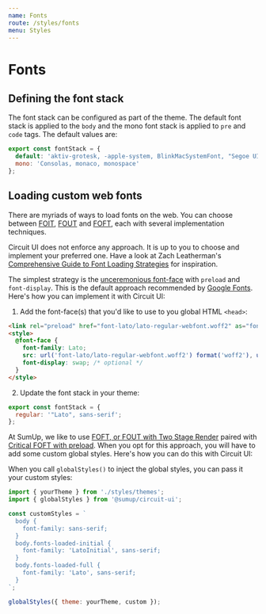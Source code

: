 ```yaml
---
name: Fonts
route: /styles/fonts
menu: Styles
---
```


# Fonts

## Defining the font stack

The font stack can be configured as part of the theme. The default font stack is applied to the `body` and the mono font stack is applied to `pre` and `code` tags. The default values are:

```js
export const fontStack = {
  default: 'aktiv-grotesk, -apple-system, BlinkMacSystemFont, "Segoe UI"',
  mono: 'Consolas, monaco, monospace'
};
```

## Loading custom web fonts

There are myriads of ways to load fonts on the web. You can choose between [FOIT](https://css-tricks.com/fout-foit-foft/), [FOUT](https://www.zachleat.com/web/comprehensive-webfonts/#fout-class) and [FOFT](https://www.zachleat.com/web/comprehensive-webfonts/#foft), each with several implementation techniques.

Circuit UI does not enforce any approach. It is up to you to choose and implement your preferred one. Have a look at Zach Leatherman's [Comprehensive Guide to Font Loading Strategies](https://www.zachleat.com/web/comprehensive-webfonts/) for inspiration.

The simplest strategy is the [unceremonious font-face](https://www.zachleat.com/web/comprehensive-webfonts/#font-face) with `preload` and `font-display`. This is the default approach recommended by [Google Fonts](https://fonts.google.com/). Here's how you can implement it with Circuit UI:

1. Add the font-face(s) that you'd like to use to you global HTML `<head>`:

```html
<link rel="preload" href="font-lato/lato-regular-webfont.woff2" as="font" type="font/woff2" crossorigin>
<style>
  @font-face {
    font-family: Lato;
    src: url('font-lato/lato-regular-webfont.woff2') format('woff2'), url('font-lato/lato-regular-webfont.woff') format('woff');
    font-display: swap; /* optional */
  }
</style>
```

2. Update the font stack in your theme:

```js
export const fontStack = {
  regular: '"Lato", sans-serif';
};
```

At SumUp, we like to use [FOFT, or FOUT with Two Stage Render](https://www.zachleat.com/web/comprehensive-webfonts/#foft) paired with [Critical FOFT with preload](https://www.zachleat.com/web/comprehensive-webfonts/#critical-foft-preload). When you opt for this approach, you will have to add some custom global styles. Here's how you can do this with Circuit UI:

When you call `globalStyles()` to inject the global styles, you can pass it your custom styles:

```js
import { yourTheme } from './styles/themes';
import { globalStyles } from '@sumup/circuit-ui';

const customStyles = `
  body {
    font-family: sans-serif;
  }
  body.fonts-loaded-initial {
    font-family: 'LatoInitial', sans-serif;
  }
  body.fonts-loaded-full {
    font-family: 'Lato', sans-serif;
  }
`;

globalStyles({ theme: yourTheme, custom });
```
